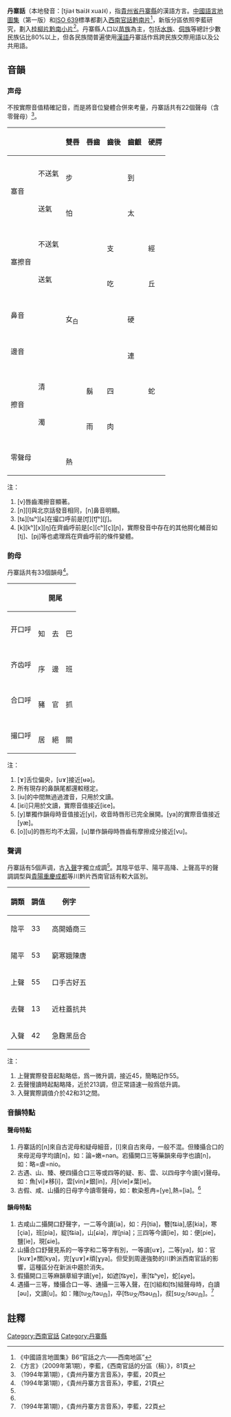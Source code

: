 {{noteTA|G1=语言与语音}}
{{Infobox language
| name        = 丹寨話
| nativename  = {{IPA|[tjia˧ ʦai˩˧ xua˩˧]}}
| region      = {{CHN}} [[貴州|貴州]][[丹寨縣|丹寨縣]]
| speakers    = 
| familycolor = 漢藏語系
| fam1        = [[漢藏語系|漢藏語系]]
| fam2        = [[漢語|漢語]]
| fam3        = [[官话|官话]]
| fam4        = [[西南官話|西南官話]]
| fam5        = [[桂柳片|桂柳片]]
| fam6        = [[黔南小片|黔南小片]]
| nation      = 無
| agency      = 無
| iso1        = zh (汉语)
| iso2b       = chi (汉语)
| iso2t       = zho (汉语)
| iso3        = cmn
| iso3comment = (官话)
| iso6        = qnan
}}
'''丹寨話'''（本地發音：[tjia˧ ʦai˩˧ xua˩˧），指[[貴州省|貴州省]][[丹寨縣|丹寨縣]]的漢語方言。[[中國語言地圖集|中國語言地圖集]]（第一版）和[[ISO_639|ISO 639]]標準都劃入[[西南官話|西南官話]][[黔南片|黔南片]]<ref>《中國語言地圖集》B6“官話之六——西南地區”</ref>，新版分區依照李藍研究，劃入[[桂柳片|桂柳片]][[黔南小片|黔南小片]]<ref>《方言》（2009年第1期），李藍，《西南官話的分區（稿）》，81頁</ref>。丹寨縣人口以[[苗族|苗族]]為主，包括[[水族|水族]]、[[侗族|侗族]]等總計少數民族佔比80%以上，但各民族間普遍使用[[漢語|漢語]]丹寨話作爲跨民族交際用語以及公共用語。

== 音韻 ==

=== 声母 ===
不按實際音值精確記音，而是將音位變體合併來考量，丹寨話共有22個聲母（含零聲母）<ref name="《方言》20">（1994年第1期），《貴州丹寨方言音系》，李藍，20頁</ref>。
{| class="wikitable" style="text-align:center"
|- style="background:maroon; color:black"
! colspan=2| !! '''雙唇''' !! '''唇齒'''!! '''齒後''' !! '''齒齦'''!! '''硬腭'''!! '''軟腭'''
|-
! rowspan=2 |塞音
! 不送氣
| {{IPA|p}}<br />步
| 
|  
| {{IPA|t}}<br />到
| 
| {{IPA|k}}<br />古
|-
! 送氣
| {{IPA|pʰ}}<br />怕
| 
| 
| {{IPA|tʰ}}<br />太
| 
| {{IPA|kʰ}}<br />口
|-
! rowspan=2 |塞擦音
! 不送氣
| 
| 
| {{IPA|ts}}<br />支
|
| {{IPA|tɕ}}<br />經
| 
|-
! 送氣
| 
| 
| {{IPA|tsʰ}}<br />吃
|
| {{IPA|tɕʰ}}<br />丘
| 
|-
! colspan=2 |鼻音
| {{IPA|m}}<br />女<sub>白</sub>
| 
|
| {{IPA|n}}<br />硬
| 
| {{IPA|ŋ}}<br />櫻
|-
! colspan = 2|邊音
|
| 
|
| {{IPA|l}}<br />連
|
|
|-
! rowspan=2 |擦音
! 清
| 
| {{IPA|f}}<br />鬍
| {{IPA|s}}<br />四
|
| {{IPA|ɕ}}<br />蛇 
| {{IPA|x}}<br />化
|-
! 濁
| 
| {{IPA|v}}<br />雨
| {{IPA|z}}<br />肉
|
| 
| {{IPA|ɣ}}<br />二
|-
! colspan=2 |零聲母
| colspan=7 |{{IPA|0}}<br />熱
|}

注：
#[v]唇齒濁擦音顯著。
#[n][l]與北京話發音相同，[n]鼻音明顯。
#[tɕ][tɕʰ][ɕ]在撮口呼前是[t͡ʃ][t͡ʃʰ][ʃ]。
#[k][kʰ][x][ŋ]在齊齒呼前是[c][cʰ][ç][ɲ]，實際發音中存在的其他腭化輔音如[tj]、[pj]等也處理爲在齊齒呼前的條件變體。

=== 韵母 ===
丹寨話共有33個韻母<ref name="《方言》21">（1994年第1期），《貴州丹寨方言音系》，李藍，21頁</ref>。
{| class="wikitable" style="text-align:center" 
|- style="background:maroon; color:black"
! !! colspan=4| '''開尾''' !! colspan=5| '''元音尾''' !! colspan=3| '''鼻音尾'''
|-
! 开口呼
| {{IPA|ɿ}}<br />知
| {{IPA|ɤ}}<br />去
| {{IPA|a}}<br />巴
| {{IPA|o}}<br />各 
| {{IPA|ɛi}}<br />堆
| {{IPA|ai}}<br />擺
| {{IPA|au}}<br />包
| {{IPA|əu}}<br />走
| 
| {{IPA|ən}}<br />等
| {{IPA|ɑŋ}}<br />幫
| {{IPA|oŋ}}<br />朋
|-
! 齐齿呼
| {{IPA|i}}<br />序
| {{IPA|iɛ}}<br />邊
| {{IPA|ia}}<br />班
| {{IPA|io}}<br />鑰
| 
| {{IPA|iɛi}}<br />介<sub>文</sub>
| {{IPA|iau}}<br />標
| {{IPA|iəu}}<br />局<sub>白</sub>
| {{IPA|iu}}<br />局<sub>文</sub>
| {{IPA|in}}<br />兵
| {{IPA|iɑŋ}}<br />良
| {{IPA|ioŋ}}<br />窮
|-
! 合口呼
| {{IPA|u}}<br />豬
| {{IPA|uɤ}}<br />官
| {{IPA|ua}}<br />抓
| 
| 
| {{IPA|uai}}<br />揣
|  
|  
|  
| {{IPA|uən}}<br />春
| {{IPA|uɑŋ}}<br />光
| 
|-
! 撮口呼
| {{IPA|y}}<br />居
| {{IPA|yɛ}}<br />絕
| {{IPA|ya}}<br />關
| 
|  
| 
|  
|  
|  
| {{IPA|yn}}<br />春<sub>白</sub>
| 
|
|}

注：
#[ɤ]舌位偏央，[uɤ]接近[ʉə]。
#所有現存的鼻韻尾都還較穩定。
#[iu]的中間無過過渡音，只用於文讀。
#[iɛi]只用於文讀，實際音值接近[iɛe]。
#[y]單獨作韻母時音值接近[yi]，收音時唇形已完全展開。[ya]的實際音值接近[yæ]。
#[o][u]的唇形均不太圓，[u]單作韻母時唇齒有摩擦成分接近[vu]。

=== 聲调 ===
丹寨話有5個声调，古[[入聲|入聲]]字獨立成調<ref name="《方言》21"/>。其陰平低平、陽平高降、上聲高平的聲調調型與[[貴陽話|貴陽]][[重慶話|重慶]][[成都話|成都]]等川黔片西南官話有較大區別。
{| border="1" width="200"
|- 
! 調類 || 調值 || 例字
|- 
| 陰平 || 33 || 高開婚商三
|- 
| 陽平 || 53 || 窮寒娥陳唐
|- 
| 上聲 || 55 || 口手古好五
|-
| 去聲 || 13 || 近柱蓋抗共
|-
| 入聲 || 42 || 急麴黑岳合
|}

注：
#上聲實際發音起點略低，爲一微升調，接近45，簡略記作55。
#去聲慢讀時起點略降，近於213調，但正常語速一般爲低升調。
#入聲實際調值介於42和31之間。

=== 音韻特點 ===

====聲母特點==== 
#丹寨話的[n]來自古泥母和疑母細音，[l]來自古來母，一般不混。但臻攝合口的來母泥母字均讀[n]，如：論=嫩=nən。宕攝開口三等藥韻來母字也讀[n]， 如：略=虐=nio。
#古遇、山、臻、梗四攝合口三等或四等的疑、影、雲、以四母字今讀[v]聲母。如：魚[vi]≠移[i]，雲[vin]≠銀[in]，月[vie]≠葉[ie]。
#古假、咸、山攝的日母字今讀零聲母，如：軟染惹冉=[ye],熱=[ia]。<ref name="《方言》21"/>

====韻母特點====
#古咸山二攝開口舒聲字，一二等今讀[ia]，如：丹[tia]，簪[t͡ɕia],感[kia]，寒[çia]，班[pia]，綻[t͡ɕia]，山[ɕia]，岸[ɲia]；三四等今讀[ie]，如：便[pie]，鹽[ie]，現[ɕie]。
#山攝合口舒聲見系的一等字和二等字有別，一等讀[uɤ]，二等[ya]，如：官[kuɤ]≠關[kya]，完[ɣuɤ]≠頑[ɣya]。但受到周邊強勢的川黔派西南官話的影響，這種區分在新派中趨於消失。
#假攝開口三等麻韻章組字讀[ye]，如遮[t͡ɕye]，車[t͡ɕʰye]，蛇[ɕye]。
#遇攝一三等，臻攝合口一等、通攝一三等入聲，在[t]組和[t͡s]組聲母時，白讀[əu]，文讀[u]。如：賭[tu<sub>文</sub>/təu<sub>白</sub>]，卒[t͡su<sub>文</sub>/t͡səu<sub>白</sub>]，叔[su<sub>文</sub>/səu<sub>白</sub>]。<ref name="《方言》22">（1994年第1期），《貴州丹寨方言音系》，李藍，22頁</ref>

==註釋==
{{reflist}}

{{官話}}

[[Category:西南官話|Category:西南官話]]
[[Category:丹寨縣|Category:丹寨縣]]